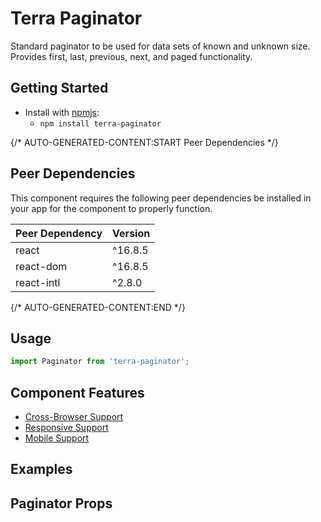 


<Badge />

# Terra Paginator

Standard paginator to be used for data sets of known and unknown size. Provides first, last, previous, next, and paged functionality.

## Getting Started

- Install with [npmjs](https://www.npmjs.com):
  - `npm install terra-paginator`

{/* AUTO-GENERATED-CONTENT:START Peer Dependencies  */}
## Peer Dependencies

This component requires the following peer dependencies be installed in your app for the component to properly function.

| Peer Dependency | Version |
|-|-|
| react | ^16.8.5 |
| react-dom | ^16.8.5 |
| react-intl | ^2.8.0 |

{/* AUTO-GENERATED-CONTENT:END */}

## Usage

```jsx
import Paginator from 'terra-paginator';
```

## Component Features

* [Cross-Browser Support](https://engineering.cerner.com/terra-ui/about/terra-ui/component-standards#cross-browser-support)
* [Responsive Support](https://engineering.cerner.com/terra-ui/about/terra-ui/component-standards#responsive-support)
* [Mobile Support](https://engineering.cerner.com/terra-ui/about/terra-ui/component-standards#mobile-support)

## Examples
<PaginatorExample />
<PaginatorNoPagesExample title="Paginator Example Without Pages" />

## Paginator Props
<PaginatorPropsTable />
